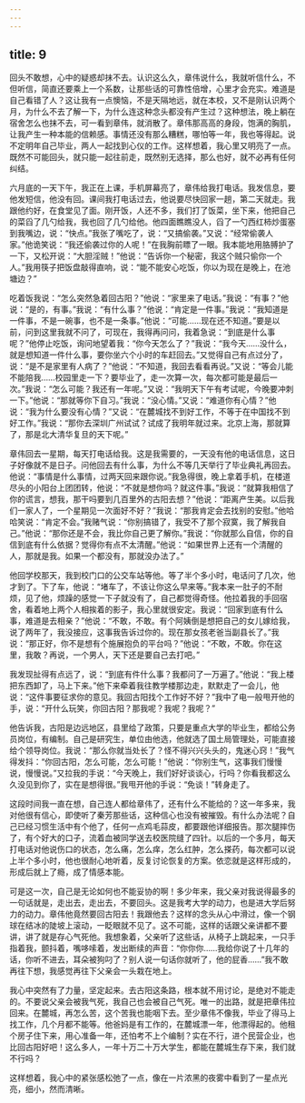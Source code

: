 ```yaml
---
---
---
```

title: 9
---




回头不敢想，心中的疑惑却抹不去。认识这么久，章伟说什么，我就听信什么，不但听信，简直还要乘上一个系数，让那些话的可靠性倍增，心里才会充实。难道是自己看错了人？这让我有一点懊恼，不是天隔地远，就在本校，又不是刚认识两个月，为什么不去了解一下，为什么连这种念头都没有产生过？这种想法，晚上躺在宿舍怎么也抹不去，可一看到章伟，就消散了。章伟那高高的身段，饱满的胸肌，让我产生一种本能的信赖感。事情还没有那么糟糕，哪怕等一年，我也等得起。说不定明年自己毕业，两人一起找到心仪的工作。这样想着，我心里又明亮了一点。既然不可能回头，就只能一起往前走，既然别无选择，那么也好，就不必再有任何纠结。

六月底的一天下午，我正在上课，手机屏幕亮了，章伟给我打电话。我发信息，要他发短信，他没有回。课间我打电话过去，他说要尽快回家一趟，第二天就走。我跟他约好，在食堂见了面。刚开饭，人还不多，我们打了饭菜，坐下来，他把自己的菜舀了几勺给我，我也回了几勺给他。他四面瞧瞧没人，舀了一勺西红柿炒蛋塞到我嘴边，说：“快点。”我张了嘴吃了，说：“又搞偷袭。”又说：“经常偷袭人家。”他诡笑说：“我还偷袭过你的人呢！”在我胸前瞟了一眼。我本能地用胳膊护了一下，又松开说：“大胆淫贼！”他说：“告诉你一个秘密，我这个贼只偷你一个人。”我用筷子把饭盘敲得直响，说：“能不能安心吃饭，你以为现在是晚上，在池塘边？”

吃着饭我说：“怎么突然急着回古阳？”他说：“家里来了电话。”我说：“有事？”他说：“是的，有事。”我说：“有什么事？”他说：“肯定是一件事。”我说：“我知道是一件事，不是一碗事，也不是一条事。”他说：“可能……现在还不知道。”要是以前，问到这里我就不问了，可现在，我得再问问，我着急说：“到底是什么事呢？”他停止吃饭，询问地望着我：“你今天怎么了？”我说：“我今天……没什么，就是想知道一件什么事，要你坐六个小时的车赶回去。”又觉得自己有点过分了，说：“是不是家里有人病了？”他说：“不知道，我回去看看再说。”又说：“等会儿能不能陪我……校园里走一下？要毕业了，走一次算一次，每次都可能是最后一次。”我说：“怎么可能？我还有一年呢。”又说：“我明天下午有考试呢，今晚要冲刺一下。”他说：“那就等你下自习。”我说：“没心情。”又说：“难道你有心情？”他说：“我为什么要没有心情？”又说：“在麓城找不到好工作，不等于在中国找不到好工作。”我说：“那你去深圳广州试试？试成了我明年就过来。北京上海，那就算了，那是北大清华复旦的天下呢。”

章伟回去一星期，每天打电话给我。这是我需要的，一天没有他的电话信息，这日子好像就不是日子。问他回去有什么事，为什么不等几天举行了毕业典礼再回去。他说：“事情是什么事情，过两天回来跟你说。”我急得很，晚上拿着手机，在楼道尽头的小阳台上团团转，他说：“不就是想你吗？就这件事。”我说：“就算我相信了你的谎言，想我，那干吗要到几百里外的古阳去想？”他说：“距离产生美。以后我们一家人了，一个星期见一次面好不好？”我说：“那我肯定会去找别的安慰。”他哈哈笑说：“肯定不会。”我赌气说：“你别搞错了，我受不了那个寂寞，我了解我自己。”他说：“那你还是不会，我比你自己更了解你。”我说：“你就那么自信，你的自信到底有什么依据？觉得你有点不太清醒。”他说：“如果世界上还有一个清醒的人，那就是我。如果一个都没有，那就没办法了。”

他回学校那天，我到校门口的公交车站等他。等了半个多小时，电话问了几次，他才到了。下了车，他说：“堵车了，不该让你这么早来等。”我本来一肚子的不耐烦，见了他，烦躁的感觉一下子就没有了，自己都觉得奇怪。他拉着我的手回宿舍，看着地上两个人相挨着的影子，我心里就很安定。我说：“回家到底有什么事，难道是去相亲？”他说：“不敢，不敢。有个阿姨倒是想把自己的女儿嫁给我，说了两年了，我没接应，这事我告诉过你的。现在那女孩老爸当副县长了。”我说：“那正好，你不是想有个施展抱负的平台吗？”他说：“不敢，不敢。你在这里，我敢？再说，一个男人，天下还是要自己去打吧。”

我发现扯得有点远了，说：“到底有件什么事？我都问了一万遍了。”他说：“我上楼把东西卸了，马上下来。”他下来牵着我往教学楼那边走，默默走了一会儿，他说：“这件事要征求你的意见。我回古阳找个工作好不好？”我中了电一般甩开他的手，说：“开什么玩笑，你回古阳？那我呢？我呢？我呢？”

他告诉我，古阳是边远地区，县里给了政策，只要是重点大学的毕业生，都给公务员岗位，有编制。自己是研究生，单位由他选，他就选了国土局管理处，可能直接给个领导岗位。我说：“那么你就当处长了？怪不得兴兴头头的，鬼迷心窍！”我气得发抖：“你回古阳，怎么可能，怎么可能！”他说：“你别生气，这事我们慢慢说，慢慢说。”又拉我的手说：“今天晚上，我们好好谈谈心，行吗？你看我都这么久没见到你了，实在是想得很。”我甩开他的手说：“免谈！”转身走了。

这段时间我一直在想，自己连人都给章伟了，还有什么不能给的？这一年多来，我对他很有信心，即使听了秦芳那些话，这种信心也没有被摧毁。有什么办法呢？自己已经习惯生活中有个他了，任何一点鸡毛蒜皮，都要跟他详细报告。那次腿摔伤了，有个好大的口子，流着血被同学送去校医院缝了四针。以后的一个多月，每天打电话对他说伤口的状态，怎么痛，怎么痒，怎么红肿，怎么搽药，每次都可以说上半个多小时，他也很耐心地听着，反复讨论恢复的方案。依恋就是这样形成的，形成后就上了瘾，成了情感本能。

可是这一次，自己是无论如何也不能妥协的啊！多少年来，我父亲对我说得最多的一句话就是，走出去，走出去，不要回头。这是我考大学的动力，也是进大学后努力的动力。章伟他竟然要回古阳去！我跟他去？这样的念头从心中滑过，像一个钢球在结冰的陡坡上滚动，一眨眼就不见了。这不可能，这样的话跟父亲讲都不要讲，讲了就是存心气死他。我想象着，父亲听了这些话，从椅子上跳起来，一只手指着我，颤抖着，嘴哆嗦着，发出断续的声音：“你你你……我给你说了十几年的话，你听不进去，耳朵被狗叼了？别人说一句话你就听了，他的屁香……”我不敢再往下想，我感觉再往下父亲会一头栽在地上。

我心中突然有了力量，坚定起来。去古阳这条路，根本就不用讨论，是绝对不能走的。不要说父亲会被我气死，我自己也会被自己气死。唯一的出路，就是把章伟拉回来。在麓城，再怎么苦，这个苦我也能咽下去。至少章伟不像我，毕业了得马上找工作，几个月都不能等。他爸妈是有工作的，在麓城漂一年，他漂得起的。他租个房子住下来，用心准备一年，还怕考不上个编制？实在不行，进个民营企业，也比回古阳好吧！这么多人，一年十万二十万大学生，都能在麓城生存下来，我们就不行吗？

这样想着，我心中的紧张感松弛了一点，像在一片浓黑的夜雾中看到了一星点光亮，细小，然而清晰。